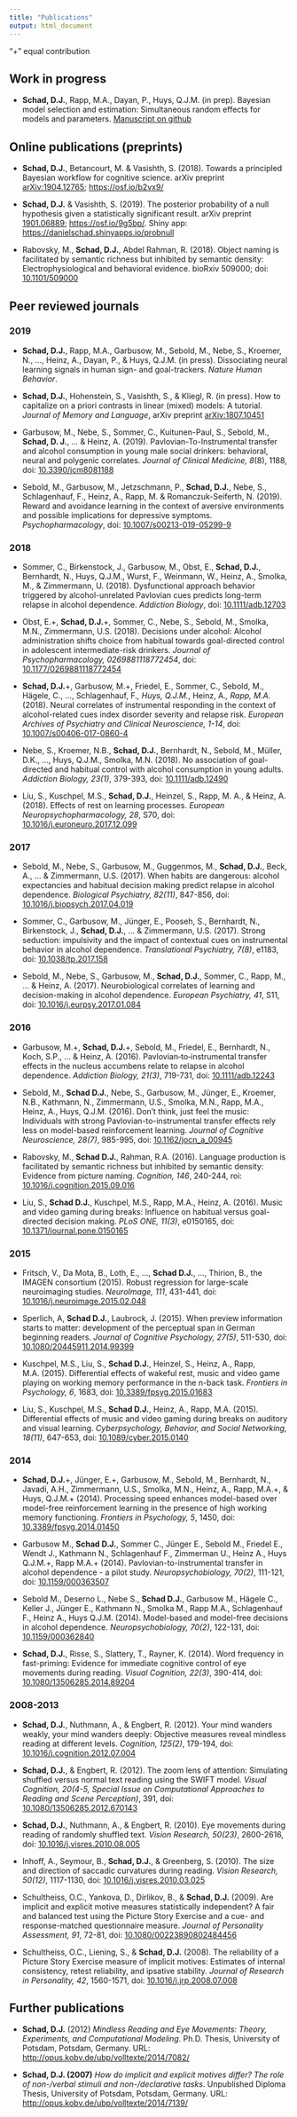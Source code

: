 ```yaml
---
title: "Publications"
output: html_document
---
```


"+" equal contribution 

## Work in progress

- **Schad, D.J.**, Rapp, M.A., Dayan, P., Huys, Q.J.M. (in prep). Bayesian model selection and estimation: Simultaneous random effects for models and parameters. [Manuscript on github](https://github.com/danielschad/simultaneousRandomEffects/blob/master/SchadRappDayanHuys.pdf)

## Online publications (preprints)

- **Schad, D.J.**, Betancourt, M. & Vasishth, S. (2018). Towards a principled Bayesian workflow for cognitive science. arXiv preprint [arXiv:1904.12765](https://arxiv.org/abs/1904.12765); [https://osf.io/b2vx9/](https://osf.io/b2vx9/)

- **Schad, D.J.** & Vasishth, S. (2019). The posterior probability of a null hypothesis given a statistically significant result. arXiv preprint [1901.06889](https://arxiv.org/abs/1901.06889); [https://osf.io/9g5bp/](https://osf.io/9g5bp/). Shiny app: [https://danielschad.shinyapps.io/probnull](https://danielschad.shinyapps.io/probnull)

- Rabovsky, M., **Schad, D.J.**, Abdel Rahman, R. (2018). Object naming is facilitated by semantic richness but inhibited by semantic density: Electrophysiological and behavioral evidence. bioRxiv 509000; doi: [10.1101/509000](https://doi.org/10.1101/509000)

## Peer reviewed journals

### 2019

- **Schad, D.J.**, Rapp, M.A., Garbusow, M., Sebold, M., Nebe, S., Kroemer, N., ..., Heinz, A., Dayan, P., & Huys, Q.J.M. (in press). Dissociating neural learning signals in human sign- and goal-trackers. *Nature Human Behavior*.

- **Schad, D.J.**, Hohenstein, S., Vasishth, S., & Kliegl, R. (in press). How to capitalize on a priori contrasts in linear (mixed) models: A tutorial. *Journal of Memory and Language*, arXiv preprint [arXiv:1807.10451](https://arxiv.org/abs/1807.10451)

- Garbusow, M., Nebe, S., Sommer, C., Kuitunen-Paul, S., Sebold, M., **Schad, D. J.**, ... & Heinz, A. (2019). Pavlovian-To-Instrumental transfer and alcohol consumption in young male social drinkers: behavioral, neural and polygenic correlates. *Journal of Clinical Medicine, 8*(8), 1188, doi: [10.3390/jcm8081188 ](https://doi.org/10.3390/jcm8081188)

- Sebold, M., Garbusow, M., Jetzschmann, P., **Schad, D.J.**, Nebe, S., Schlagenhauf, F., Heinz, A., Rapp, M. & Romanczuk-Seiferth, N. (2019). Reward and avoidance learning in the context of aversive environments and possible implications for depressive symptoms. *Psychopharmacology*, doi: [10.1007/s00213-019-05299-9](https://doi.org/10.1007/s00213-019-05299-9)

### 2018

- Sommer, C., Birkenstock, J., Garbusow, M., Obst, E., **Schad, D.J.**, Bernhardt, N., Huys, Q.J.M., Wurst, F., Weinmann, W., Heinz, A., Smolka, M., & Zimmermann, U. (2018). Dysfunctional approach behavior triggered by alcohol-unrelated Pavlovian cues predicts long-term relapse in alcohol dependence. *Addiction Biology*, doi: [10.1111/adb.12703](https://doi.org/10.1111/adb.12703)

-	Obst, E.+, **Schad, D.J.**+, Sommer, C., Nebe, S., Sebold, M., Smolka, M.N., Zimmermann, U.S. (2018). Decisions under alcohol: Alcohol administration shifts choice from habitual towards goal-directed control in adolescent intermediate-risk drinkers. *Journal of Psychopharmacology, 0269881118772454*, doi: [10.1177/0269881118772454](https://doi.org/10.1177/0269881118772454)

-	**Schad, D.J.**+, Garbusow, M.+, Friedel, E., Sommer, C., Sebold, M., Hägele, C., ..., Schlagenhauf, F.*, Huys, Q.J.M.*, Heinz, A.*, Rapp, M.A.* (2018). Neural correlates of instrumental responding in the context of alcohol-related cues index disorder severity and relapse risk. *European Archives of Psychiatry and Clinical Neuroscience, 1-14*, doi: [10.1007/s00406-017-0860-4](https://doi.org/10.1007/s00406-017-0860-4)

-	Nebe, S., Kroemer, N.B., **Schad, D.J.**, Bernhardt, N., Sebold, M., Müller, D.K., ..., Huys, Q.J.M., Smolka, M.N. (2018). No association of goal-directed and habitual control with alcohol consumption in young adults. *Addiction Biology, 23(1)*, 379-393, doi: [10.1111/adb.12490](https://doi.org/10.1111/adb.12490)

-	Liu, S., Kuschpel, M.S., **Schad, D.J.**, Heinzel, S., Rapp, M. A., & Heinz, A. (2018). Effects of rest on learning processes. *European Neuropsychopharmacology, 28*, S70, doi: [10.1016/j.euroneuro.2017.12.099](https://doi.org/10.1016/j.euroneuro.2017.12.099)

### 2017

- 	Sebold, M., Nebe, S., Garbusow, M., Guggenmos, M., **Schad, D.J.**, Beck, A., ... & Zimmermann, U.S. (2017). When habits are dangerous: alcohol expectancies and habitual decision making predict relapse in alcohol dependence. *Biological Psychiatry, 82(11)*, 847-856, doi: [10.1016/j.biopsych.2017.04.019](https://doi.org/10.1016/j.biopsych.2017.04.019)

-	Sommer, C., Garbusow, M., Jünger, E., Pooseh, S., Bernhardt, N., Birkenstock, J., **Schad, D.J.**, ... & Zimmermann, U.S. (2017). Strong seduction: impulsivity and the impact of contextual cues on instrumental behavior in alcohol dependence. *Translational Psychiatry, 7(8)*, e1183, doi: [10.1038/tp.2017.158](https://doi.org/10.1038/tp.2017.158)

- Sebold, M., Nebe, S., Garbusow, M., **Schad, D.J.**, Sommer, C., Rapp, M., ... & Heinz, A. (2017). Neurobiological correlates of learning and decision-making in alcohol dependence. *European Psychiatry, 41*, S11, doi: [10.1016/j.eurpsy.2017.01.084](https://doi.org/10.1016/j.eurpsy.2017.01.084)

### 2016

- Garbusow, M.+, **Schad, D.J.**+, Sebold, M., Friedel, E., Bernhardt, N., Koch, S.P., ... & Heinz, A. (2016). Pavlovian‐to‐instrumental transfer effects in the nucleus accumbens relate to relapse in alcohol dependence. *Addiction Biology, 21(3)*, 719-731, doi: [10.1111/adb.12243](https://doi.org/10.1111/adb.12243)

-	Sebold, M., **Schad D.J.**, Nebe, S., Garbusow, M., Jünger, E., Kroemer, N.B., Kathmann, N., Zimmermann, U.S., Smolka, M.N., Rapp, M.A., Heinz, A., Huys, Q.J.M. (2016). Don’t think, just feel the music: Individuals with strong Pavlovian-to-instrumental transfer effects rely less on model-based reinforcement learning. *Journal of Cognitive Neuroscience, 28(7)*, 985-995, doi: [10.1162/jocn_a_00945](https://doi.org/10.1162/jocn_a_00945)

-	Rabovsky, M., **Schad D.J.**, Rahman, R.A. (2016). Language production is facilitated by semantic richness but inhibited by semantic density: Evidence from picture naming. *Cognition, 146*, 240-244, roi: [10.1016/j.cognition.2015.09.016](https://doi.org/10.1016/j.cognition.2015.09.016)

-	Liu, S., **Schad D.J.**, Kuschpel, M.S., Rapp, M.A., Heinz, A. (2016). Music and video gaming during breaks: Influence on habitual versus goal-directed decision making. *PLoS ONE, 11(3)*, e0150165, doi: [10.1371/journal.pone.0150165](https://doi.org/10.1371/journal.pone.0150165)

### 2015

-	Fritsch, V., Da Mota, B., Loth, E., ..., **Schad D.J.**, ..., Thirion, B., the IMAGEN consortium (2015). Robust regression for large-scale neuroimaging studies. *NeuroImage, 111*, 431-441, doi: [10.1016/j.neuroimage.2015.02.048](https://doi.org/10.1016/j.neuroimage.2015.02.048)

-	Sperlich, A, **Schad D.J.**, Laubrock, J. (2015). When preview information starts to matter: development of the perceptual span in German beginning readers. *Journal of Cognitive Psychology, 27(5)*, 511-530, doi: [10.1080/20445911.2014.99399](https://doi.org/10.1080/20445911.2014.99399)

-	Kuschpel, M.S., Liu, S., **Schad D.J.**, Heinzel, S., Heinz, A., Rapp, M.A. (2015). Differential effects of wakeful rest, music and video game playing on working memory performance in the n-back task. *Frontiers in Psychology, 6*, 1683, doi: [10.3389/fpsyg.2015.01683](https://doi.org/10.3389/fpsyg.2015.01683)

-	Liu, S., Kuschpel, M.S., **Schad D.J.**, Heinz, A., Rapp, M.A. (2015). Differential effects of music and video gaming during breaks on auditory and visual learning. *Cyberpsychology, Behavior, and Social Networking, 18(11)*, 647-653, doi: [10.1089/cyber.2015.0140](https://doi.org/10.1089/cyber.2015.0140)

### 2014

-	**Schad, D.J.**+, Jünger, E.+, Garbusow, M., Sebold, M., Bernhardt, N., Javadi, A.H., Zimmermann, U.S., Smolka, M.N., Heinz, A., Rapp, M.A.+, & Huys, Q.J.M.+ (2014). Processing speed enhances model-based over model-free reinforcement learning in the presence of high working memory functioning. *Frontiers in Psychology, 5*, 1450, doi: [10.3389/fpsyg.2014.01450](https://doi.org/10.3389/fpsyg.2014.01450)

-	Garbusow M., **Schad D.J.**, Sommer C., Jünger E., Sebold M., Friedel E., Wendt J., Kathmann N., Schlagenhauf F., Zimmerman U., Heinz A., Huys Q.J.M.+, Rapp M.A.+ (2014). Pavlovian-to-instrumental transfer in alcohol dependence - a pilot study. *Neuropsychobiology, 70(2)*, 111-121, doi: [10.1159/000363507](https://doi.org/10.1159/000363507)

-	Sebold M., Deserno L., Nebe S., **Schad D.J.**, Garbusow M., Hägele C., Keller J., Jünger E., Kathmann N., Smolka M., Rapp M.A., Schlagenhauf F., Heinz A., Huys Q.J.M. (2014). Model-based and model-free decisions in alcohol dependence. *Neuropsychobiology, 70(2)*, 122-131, doi: [10.1159/000362840](https://doi.org/10.1159/000362840)

-	**Schad, D.J.**, Risse, S., Slattery, T., Rayner, K. (2014). Word frequency in fast-priming: Evidence for immediate cognitive control of eye movements during reading. *Visual Cognition, 22(3)*, 390-414, doi: [10.1080/13506285.2014.89204](https://doi.org/10.1080/13506285.2014.89204)

### 2008-2013

-	**Schad, D.J.**, Nuthmann, A., & Engbert, R. (2012). Your mind wanders weakly, your mind wanders deeply: Objective measures reveal mindless reading at different levels. *Cognition, 125(2)*, 179-194, doi: [10.1016/j.cognition.2012.07.004](https://doi.org/10.1016/j.cognition.2012.07.004)

-	**Schad, D.J.**, & Engbert, R. (2012). The zoom lens of attention: Simulating shuffled versus normal text reading using the SWIFT model. *Visual Cognition, 20(4-5, Special Issue on Computational Approaches to Reading and Scene Perception)*, 391, doi: [10.1080/13506285.2012.670143](https://doi.org/10.1080/13506285.2012.670143)

-	**Schad, D.J.**, Nuthmann, A., & Engbert, R. (2010). Eye movements during reading of randomly shuffled text. *Vision Research, 50(23)*, 2600-2616, doi: [10.1016/j.visres.2010.08.005](https://doi.org/10.1016/j.visres.2010.08.005)

-	Inhoff, A., Seymour, B., **Schad, D.J.**, & Greenberg, S. (2010). The size and direction of saccadic curvatures during reading. *Vision Research, 50(12)*, 1117-1130, doi: [10.1016/j.visres.2010.03.025](https://doi.org/10.1016/j.visres.2010.03.025)

-	Schultheiss, O.C., Yankova, D., Dirlikov, B., & **Schad, D.J.** (2009). Are implicit and explicit motive measures statistically independent? A fair and balanced test using the Picture Story Exercise and a cue- and response-matched questionnaire measure. *Journal of Personality Assessment, 91*, 72-81, doi: [10.1080/00223890802484456](https://doi.org/10.1080/00223890802484456)

-	Schultheiss, O.C., Liening, S., & **Schad, D.J.** (2008). The reliability of a Picture Story Exercise measure of implicit motives: Estimates of internal consistency, retest reliability, and ipsative stability. *Journal of Research in Personality, 42*, 1560-1571, doi: [10.1016/j.jrp.2008.07.008](https://doi.org/10.1016/j.jrp.2008.07.008)

## Further publications

-	**Schad, D.J.** (2012) *Mindless Reading and Eye Movements: Theory, Experiments, and Computational Modeling*. Ph.D. Thesis, University of Potsdam, Potsdam, Germany. URL: [http://opus.kobv.de/ubp/volltexte/2014/7082/](http://opus.kobv.de/ubp/volltexte/2014/7082/)

-	**Schad, D.J. (2007)** *How do implicit and explicit motives differ? The role of non-/verbal stimuli and non-/declarative tasks*. Unpublished Diploma Thesis, University of Potsdam, Potsdam, Germany. URL: [http://opus.kobv.de/ubp/volltexte/2014/7139/](http://opus.kobv.de/ubp/volltexte/2014/7139/)

